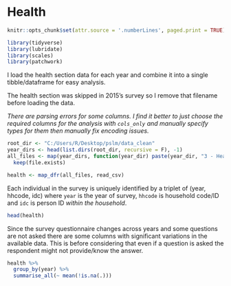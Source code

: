 # Health

```r
knitr::opts_chunk$set(attr.source = '.numberLines', paged.print = TRUE)
```

```r
library(tidyverse)
library(lubridate)
library(scales)
library(patchwork)
```

I load the health section data for each year and combine it into a single tibble/dataframe for easy analysis. 

The health section was skipped in 2015's survey so I remove that filename before loading the data. 

*There are parsing errors for some columns. I find it better to just choose the required columns for the analysis with `cols_only` and manually specify types for them then manually fix encoding issues.*

```r
root_dir <- "C:/Users/R/Desktop/pslm/data_clean"
year_dirs <- head(list.dirs(root_dir, recursive = F), -1)
all_files <- map(year_dirs, function(year_dir) paste(year_dir, "3 - Health.csv", sep="/")) %>% 
  keep(file.exists)

health <- map_dfr(all_files, read_csv)
```

Each individual in the survey is uniquely identified by a triplet of (year, hhcode, idc) where `year` is the year of survey, `hhcode` is household code/ID and `idc` is person ID *within the household*. 

```r
head(health)
```

Since the survey questionnaire changes across years and some questions are not asked there are some columns with significant variations in the available data. This is before considering that even if a question is asked the respondent might not provide/know the answer. 

```r
health %>% 
  group_by(year) %>% 
  summarise_all(~ mean(!is.na(.)))
```



